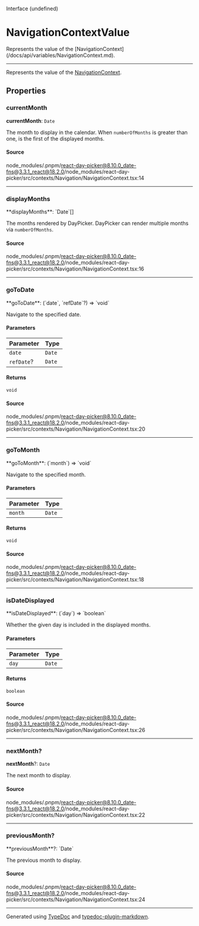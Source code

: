 <SectionTitle>Interface (undefined)</SectionTitle>

# NavigationContextValue

<Description>
  Represents the value of the
  [NavigationContext](/docs/api/variables/NavigationContext.md).
</Description>

---

Represents the value of the [NavigationContext](/docs/api/variables/NavigationContext.md).

## Properties

<a id="currentmonth" name="currentmonth"></a>

### currentMonth

<SignatureMemberIdentifier>**currentMonth**: `Date`</SignatureMemberIdentifier>

The month to display in the calendar. When `numberOfMonths` is greater than one, is the first of the displayed months.

#### Source

node_modules/.pnpm/react-day-picker@8.10.0_date-fns@3.3.1_react@18.2.0/node_modules/react-day-picker/src/contexts/Navigation/NavigationContext.tsx:14

---

<a id="displaymonths" name="displaymonths"></a>

### displayMonths

<SignatureMemberIdentifier>
  **displayMonths**: `Date`[]
</SignatureMemberIdentifier>

The months rendered by DayPicker. DayPicker can render multiple months via `numberOfMonths`.

#### Source

node_modules/.pnpm/react-day-picker@8.10.0_date-fns@3.3.1_react@18.2.0/node_modules/react-day-picker/src/contexts/Navigation/NavigationContext.tsx:16

---

<a id="gotodate" name="gotodate"></a>

### goToDate

<SignatureMemberIdentifier>
  **goToDate**: (`date`, `refDate`?) => `void`
</SignatureMemberIdentifier>

Navigate to the specified date.

#### Parameters

| Parameter  | Type   |
| :--------- | :----- |
| `date`     | `Date` |
| `refDate`? | `Date` |

#### Returns

`void`

#### Source

node_modules/.pnpm/react-day-picker@8.10.0_date-fns@3.3.1_react@18.2.0/node_modules/react-day-picker/src/contexts/Navigation/NavigationContext.tsx:20

---

<a id="gotomonth" name="gotomonth"></a>

### goToMonth

<SignatureMemberIdentifier>
  **goToMonth**: (`month`) => `void`
</SignatureMemberIdentifier>

Navigate to the specified month.

#### Parameters

| Parameter | Type   |
| :-------- | :----- |
| `month`   | `Date` |

#### Returns

`void`

#### Source

node_modules/.pnpm/react-day-picker@8.10.0_date-fns@3.3.1_react@18.2.0/node_modules/react-day-picker/src/contexts/Navigation/NavigationContext.tsx:18

---

<a id="isdatedisplayed" name="isdatedisplayed"></a>

### isDateDisplayed

<SignatureMemberIdentifier>
  **isDateDisplayed**: (`day`) => `boolean`
</SignatureMemberIdentifier>

Whether the given day is included in the displayed months.

#### Parameters

| Parameter | Type   |
| :-------- | :----- |
| `day`     | `Date` |

#### Returns

`boolean`

#### Source

node_modules/.pnpm/react-day-picker@8.10.0_date-fns@3.3.1_react@18.2.0/node_modules/react-day-picker/src/contexts/Navigation/NavigationContext.tsx:26

---

<a id="nextmonth" name="nextmonth"></a>

### nextMonth?

<SignatureMemberIdentifier>**nextMonth**?: `Date`</SignatureMemberIdentifier>

The next month to display.

#### Source

node_modules/.pnpm/react-day-picker@8.10.0_date-fns@3.3.1_react@18.2.0/node_modules/react-day-picker/src/contexts/Navigation/NavigationContext.tsx:22

---

<a id="previousmonth" name="previousmonth"></a>

### previousMonth?

<SignatureMemberIdentifier>
  **previousMonth**?: `Date`
</SignatureMemberIdentifier>

The previous month to display.

#### Source

node_modules/.pnpm/react-day-picker@8.10.0_date-fns@3.3.1_react@18.2.0/node_modules/react-day-picker/src/contexts/Navigation/NavigationContext.tsx:24

---

Generated using [TypeDoc](https://typedoc.org) and [typedoc-plugin-markdown](https://typedoc-plugin-markdown.org).
